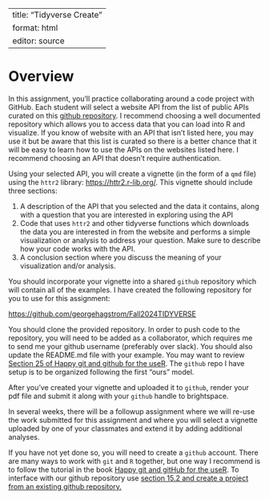 
---
title: "Tidyverse Create"
format: html
editor: source
---

# Overview

In this assignment, you’ll practice collaborating around a code project with GitHub. Each student will select a website API from the list of public APIs curated on
this [github repository](https://github.com/public-apis/public-apis). I recommend choosing a well documented repository which allows you to access data that you can
load into R and visualize. If you know of website with an API that isn't listed here, you may use it but be aware that this list is curated so there is a better chance
that it will be easy to learn how to use the APIs on the websites listed here. I recommend choosing an API that doesn't require authentication. 

Using your selected API, you will create a vignette (in the form of a `qmd` file) using the `httr2` library: [https://httr2.r-lib.org/](https://httr2.r-lib.org/). This vignette
should include three sections:

1. A description of the API that you selected and the data it contains, along with a question that you are interested in exploring using the API
2. Code that uses `httr2` and other tidyverse functions which downloads the data you are interested in from the website and performs a simple visualization or
analysis to address your question. Make sure to describe how your code works with the API.
3. A conclusion section where you discuss the meaning of your visualization and/or analysis.

You should incorporate your vignette into a shared `github` repository which will contain all of the examples. I have created the following repository for you to use for this assignment:

 [https://github.com/georgehagstrom/Fall2024TIDYVERSE](https://github.com/georgehagstrom/Fall2024TIDYVERSE)

You should clone the provided repository. In order to push code to the repository, you will need to be added as a collaborator, which requires me to send me your github username (preferably over slack). You should also update the README.md file with your example. You may want to review [Section 25 of Happy git and github for the useR](https://happygitwithr.com/common-remote-setups). The `github` repo I have setup is to be organized following the first "ours" model. 

After you’ve created your vignette and uploaded it to `github`, render your pdf file and submit it along with your `github` handle to brightspace. 

In several weeks, there will be a followup assignment where we will re-use the work submitted for this assignment and where you will select a vignette uploaded by one of your classmates
and extend it by adding additional analyses. 

If you have not yet done so, you will need to create a `github` account. There are many ways to work with `git` and `R` together, but one way I recommend is to follow the tutorial
in the book [Happy git and gitHub for the useR](https://happygitwithr.com). To interface with our github repository use [section 15.2 and create a project from an existing github repository.](https://happygitwithr.com/new-github-first#new-rstudio-project-via-git)



